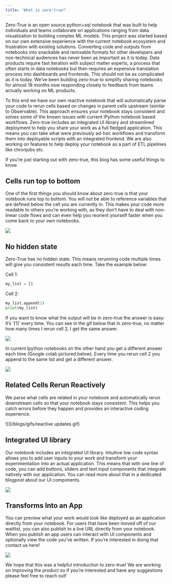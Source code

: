 ```yaml
---
title: 'What is zero-true?'
---
```


Zero-True is an open source python+sql notebook that was built to help individuals and teams collaborate on applications ranging from data visualization to building complex ML models. This project was started based on our own extensive experience with the current notebook ecosystem and frustration with existing solutions. Converting code and outputs from notebooks into snackable and remixable formats for other developers and non-technical audiences has never been as important as it is today. Data products require fast iteration with subject matter experts, a process that often starts in data notebooks but then requires an expensive translation process into dashboards and frontends. This should not be as complicated as it is today. We’ve been building zero-true to simplify sharing notebooks for almost 18 months now responding closely to feedback from teams actually working on ML products. 

To this end we have our own reactive notebook that will automatically parse your code to rerun cells based on changes in parent cells upstream (similar to Observable). This approach ensures your notebook stays consistent and solves some of the known issues with current iPython notebook based workflows. Zero-true includes an integrated UI library and streamlined deployment to help you share your work as a full fledged application. This means you can take what were previously ad-hoc workflows and transform them into deployable scripts with an integrated frontend. We are also working on features to help deploy your notebook as a part of ETL pipelines like chronjobs etc.

If you’re just starting out with zero-true, this blog has some useful things to know.

## Cells run top to bottom

One of the first things you should know about zero-true is that your notebook runs top to bottom. You will not be able to reference variables that are defined below the cell you are currently in. This makes your code more readable to others you’re working with, as they don’t have to deal with non-linear code flows and can even help you reorient yourself faster when you come back to your own notebooks.

![](/blogs/gifs/top_to_bottom.gif)

## No hidden state

Zero-True has no hidden state. This means rerunning code multiple times will give you consistent results each time. Take the example below:

Cell 1:

```py
my_list = []
```

Cell 2:

```py
my_list.append(1)
print(my_list)
```

If you want to know what the output will be in zero-true the answer is easy: It’s ‘\[1\]’ every time. You can see in the gif below that in zero-true, no matter how many times I rerun cell 2, I get the same answer.

![](/blogs/gifs/no_hidden_state.gif)

In current Ipython notebooks on the other hand you get a different answer each time (Google colab pictured below). Every time you rerun cell 2 you append to the same list and get a different answer.

![](/blogs/gifs/jupyter_hidden_state.gif)

## Related Cells Rerun Reactively

We parse what cells are related in your notebook and automatically rerun downstream cells so that your notebook stays consistent. This helps you catch errors before they happen and provides an interactive coding experience. 

![](/blogs/gifs/reactive updates.gif)

## Integrated UI library

Our notebook includes an integrated UI library. Intuitive low code syntax allows you to add user inputs to your work and transform your experimentation into an actual application. This means that with one line of code, you can add buttons, sliders and text input components that integrate natively with our application. You can read more about that in a dedicated blogpost about our UI components.

![](/blogs/gifs/iris_gif.gif)

## Transforms Into an App

You can preview what your work would look like deployed as an application directly from your notebook. For users that have been moved off of our waitlist, you can also publish to a live URL directly from your notebook. When you publish an app users can interact with UI components and optionally view the code you’ve written. If you’re interested in doing that contact us here\! 

![](/blogs/gifs/notebook_to_app.gif)

We hope that this was a helpful introduction to zero-true\! We are working on improving the product so if you’re interested and have any suggestions please feel free to reach out\! 